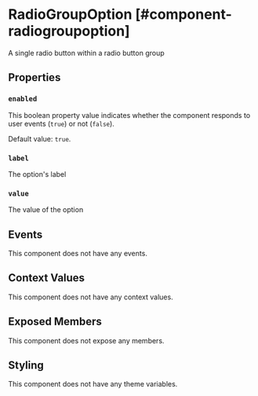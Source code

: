 
# RadioGroupOption [#component-radiogroupoption]

A single radio button within a radio button group

## Properties

### `enabled`

This boolean property value indicates whether the component responds to user events (`true`) or not (`false`).

Default value: `true`.

### `label`

The option's label

### `value`

The value of the option

## Events

This component does not have any events.

## Context Values

This component does not have any context values.

## Exposed Members

This component does not expose any members.

## Styling

This component does not have any theme variables.
